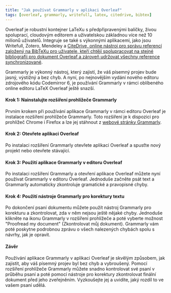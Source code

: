 ```yaml
---
title: "Jak používat Grammarly v aplikaci Overleaf"
tags: [overleaf, grammarly, writefull, latex, citedrive, bibtex]
---
```




Overleaf je robustní kontejner LaTeXu s předpřipravenými balíčky, živou spoluprací, cloudovým editorem a uživatelskou základnou více než 10 milionů uživatelů. Integruje se také s výkonnými aplikacemi, jako jsou Writefull, Zotero, Mendeley a [CiteDrive, online nástroj pro správu referencí založený na BibTeXu pro uživatele, kteří chtějí spolupracovat na stejné bibliografii pro dokument Overleaf a zároveň udržovat všechny reference synchronizované](https://www.overleaf.com/blog/better-bibliography-management-with-overleaf-citedrive-and-bibtex-biblatex).


Grammarly je výkonný nástroj, který zajistí, že váš písemný projev bude jasný, výstižný a bez chyb. A nyní, po nejnovějším vydání nového editoru zdrojového kódu Codemirror 6, je používání Grammarly v rámci oblíbeného online editoru LaTeX Overleaf ještě snazší. 

<CiteDrive/>

#### Krok 1: Nainstalujte rozšíření prohlížeče Grammarly

Prvním krokem při používání aplikace Grammarly v rámci editoru Overleaf je instalace rozšíření prohlížeče Grammarly. Toto rozšíření je k dispozici pro prohlížeč Chrome i Firefox a lze jej stáhnout z [webové stránky Grammarly](https://www.grammarly.com/).

#### Krok 2: Otevřete aplikaci Overleaf

Po instalaci rozšíření Grammarly otevřete aplikaci Overleaf a spusťte nový projekt nebo otevřete stávající.

#### Krok 3: Použití aplikace Grammarly v editoru Overleaf

Po instalaci rozšíření Grammarly a otevření aplikace Overleaf můžete nyní používat Grammarly v editoru Overleaf. Jednoduše začněte psát text a Grammarly automaticky zkontroluje gramatické a pravopisné chyby.

#### Krok 4: Použití nástroje Grammarly pro korektury textu

Po dokončení psaní dokumentu můžete použít nástroj Grammarly pro korekturu a zkontrolovat, zda v něm nejsou ještě nějaké chyby. Jednoduše klikněte na ikonu Grammarly v rozšíření prohlížeče a poté vyberte možnost "Proofread my document" (Zkontrolovat můj dokument). Grammarly vám poté poskytne podrobnou zprávu o všech nalezených chybách spolu s návrhy, jak je opravit.

#### Závěr

Používání aplikace Grammarly v aplikaci Overleaf je skvělým způsobem, jak zajistit, aby váš písemný projev byl bez chyb a vybroušený. Pomocí rozšíření prohlížeče Grammarly můžete snadno kontrolovat své psaní v průběhu psaní a poté pomocí nástroje pro korektury zkontrolovat finální dokument před jeho zveřejněním. Vyzkoušejte jej a uvidíte, jaký rozdíl to ve vašem psaní udělá.
